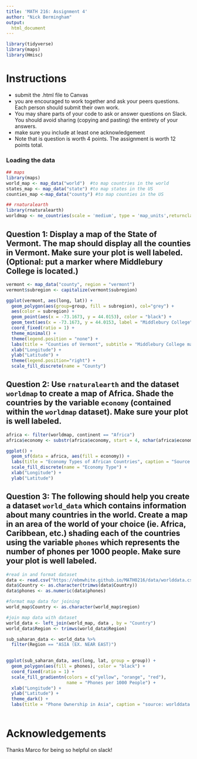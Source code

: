 ```yaml
---
title: 'MATH 216: Assignment 4'
author: "Nick Bermingham"
output: 
  html_document
---
```


```r
library(tidyverse)
library(maps)
library(Hmisc)
```

#  Instructions

- submit the .html file to Canvas
- you are encouraged to work together and ask your peers questions. Each person should submit their own work. 
- You may share parts of your code to ask or answer questions on Slack. You should avoid sharing (copying and pasting) the entirety of your answers.
- make sure you include at least one acknowledgement 
- Note that is question is worth 4 points. The assignment is worth 12 points total. 

### Loading the data

```r
## maps
library(maps)
world_map <- map_data("world")  #to map countries in the world
states_map <- map_data("state") #to map states in the US
counties_map <-map_data("county") #to map counties in the US

## rnaturalearth
library(rnaturalearth)
worldmap <- ne_countries(scale = 'medium', type = 'map_units',returnclass = 'sf')
```

## Question 1: Display a map of the State of Vermont. The map should display all the counties in Vermont. Make sure your plot is well labeled. (Optional: put a marker where Middlebury College is located.) 

```r
vermont <- map_data("county", region = "vermont")
vermont$subregion <- capitalize(vermont$subregion)

ggplot(vermont, aes(long, lat)) + 
  geom_polygon(aes(group=group, fill = subregion), col="grey") +
  aes(color = subregion) +
  geom_point(aes(x = -73.1673, y = 44.0153), color = "black") +
  geom_text(aes(x = -73.1673, y = 44.0153, label = "Middlebury College"), size = 2.5, nudge_y = 0.1, color = "black") +
  coord_fixed(ratio = 1) +
  theme_minimal() +
  theme(legend.position = "none") +
  labs(title = "Counties of Vermont", subtitle = "Middlebury College marked", caption = "Source: map_data") +
  xlab("Longitude") +
  ylab("Latitude") +
  theme(legend.position="right") +
  scale_fill_discrete(name = "County")


```


## Question 2: Use `rnaturalearth` and the dataset `worldmap` to create a map of Africa. Shade the countries by the variable `economy` (contained within the `worldmap` dataset). Make sure your plot is well labeled.

```r
africa <- filter(worldmap, continent == "Africa")
africa$economy <- substr(africa$economy, start = 4, nchar(africa$economy))

ggplot() +
  geom_sf(data = africa, aes(fill = economy)) +
  labs(title = "Economy Types of African Countries", caption = "Source: rnaturalearth") +
  scale_fill_discrete(name = "Economy Type") +
  xlab("Longitude") +
  ylab("Latitude")
```


## Question 3: The following should help you create a dataset `world_data` which contains information about many countries in the world. Create a map in an area of the world of your choice (ie. Africa, Caribbean, etc.) shading each of the countries using the variable `phones` which represents the number of phones per 1000 people. Make sure your plot is well labeled.

```r
#read in and format dataset
data <- read.csv("https://ebmwhite.github.io/MATH0216/data/worlddata.csv")
data$Country <- as.character(trimws(data$Country))
data$phones <- as.numeric(data$phones)

#format map data for joining
world_map$Country <- as.character(world_map$region)

#join map data with dataset
world_data <- left_join(world_map, data , by = "Country")
world_data$Region <- trimws(world_data$Region)
```


```r
sub_saharan_data <- world_data %>% 
  filter(Region == "ASIA (EX. NEAR EAST)")
  

ggplot(sub_saharan_data, aes(long, lat, group = group)) +
  geom_polygon(aes(fill = phones), color = "black") +
  coord_fixed(ratio = 1) +
  scale_fill_gradientn(colors = c("yellow", "orange", "red"), 
                       name = "Phones per 1000 People") +
  xlab("Longitude") +
  ylab("Latitude") +
  theme_dark() +
  labs(title = "Phone Ownership in Asia", caption = "source: worlddata.csv")
  

```



# Acknowledgements
Thanks Marco for being so helpful on slack!